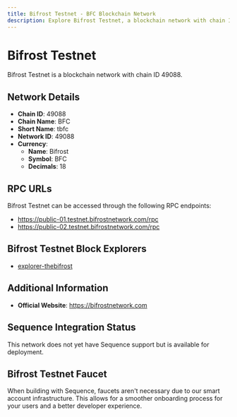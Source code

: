 ```yaml
--- 
title: Bifrost Testnet - BFC Blockchain Network
description: Explore Bifrost Testnet, a blockchain network with chain ID 49088. Learn about its native currency, Bifrost, and how to interact with the network.
---
```


# Bifrost Testnet

Bifrost Testnet is a blockchain network with chain ID 49088.

## Network Details

- **Chain ID**: 49088
- **Chain Name**: BFC
- **Short Name**: tbfc
- **Network ID**: 49088
- **Currency**: 
  - **Name**: Bifrost
  - **Symbol**: BFC
  - **Decimals**: 18

## RPC URLs

Bifrost Testnet can be accessed through the following RPC endpoints:

- https://public-01.testnet.bifrostnetwork.com/rpc
- https://public-02.testnet.bifrostnetwork.com/rpc

## Bifrost Testnet Block Explorers

- [explorer-thebifrost](https://explorer.testnet.bifrostnetwork.com)

## Additional Information

- **Official Website**: https://bifrostnetwork.com

## Sequence Integration Status

This network does not yet have Sequence support but is available for deployment.

## Bifrost Testnet Faucet

When building with Sequence, faucets aren't necessary due to our smart account infrastructure. This allows for a smoother onboarding process for your users and a better developer experience.
